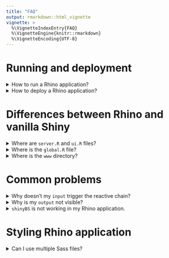 ```yaml
---
title: "FAQ"
output: rmarkdown::html_vignette
vignette: >
  %\VignetteIndexEntry{FAQ}
  %\VignetteEngine{knitr::rmarkdown}
  %\VignetteEncoding{UTF-8}
---
```


# Running and deployment

<details>
<summary>How to run a Rhino application?</summary>

You can run a Rhino application exactly the same, as a regular Shiny app:

- using `shiny::runApp()`
- using "Run app" button in RStudio

</details>

<details>
<summary>How to deploy a Rhino application?</summary>

The same as in the case of a regular Shiny app, e.g. you can use "Deploy" button in RStudio IDE.

</details>

# Differences between Rhino and vanilla Shiny

<details>
<summary>Where are `server.R` and `ui.R` files?</summary>

Instead of `server.R` and `ui.R`, Rhino uses a single file `app/main.R`.
It includes both the server and UI part of the application.
The main difference is that both are already Shiny modules so you
need to use namespace (`ns`) in the UI part.

</details>

<details>
<summary>Where is the `global.R` file?</summary>

Rhino encourages you to work with encapsulated modules instead of using global objects,
thus it does not include `global.R` file.
Instead, you can add code outside the server and UI parts of a module - it will be available
only in this particular one, e.g.:

```r
box::use(
  dplyr[collect, tbl]
  shiny[moduleServer, NS],
  pool[dbPool],
  RSQLite[SQLite],
)

# connection would usually go to `global.R`
connection <- dbPool(
  SQLite(),
  dbname = "database.sqlite"
)

#' @export
ui <- function(id) {
  ns <- NS(id)

  ...
}

#' @export
server <- function(id) {
  moduleServer(id, function(input, output, session) {
    ...

    connection |>
      tbl("data") |>
      collect()
  })
}
```

</details>

<details>
<summary>Where is the `www` directory?</summary>

Instead of `www`, Rhino uses `app/static`.
To utilize it, you need to provide the path to your assets that include `static`,
for example:

```
img(src = "static/images/appsilon-logo.png")
```

</details>

# Common problems

<details>
<summary>Why doesn't my `input` trigger the reactive chain?</summary>

Rhino uses Shiny modules to encapsulate the whole application,
so the `id` of every input you create needs to be wrapped in `ns`, for example:

```r
box::use(
  shiny[NS, textInput],
)

#' @export
ui <- function(id) {
  ns <- NS(id)

  textInput(
    inputId = ns("my_input"),
    label = "My Input"
  )
}
```

</details>

<details>
<summary>Why is my `output` not visible?</summary>

Rhino uses Shiny modules to encapsulate the whole application,
so the `id` of every output you create needs to be wrapped in `ns`, for example:

```r
box::use(
  shiny[moduleServer, NS, renderText, textOutput],
)

#' @export
ui <- function(id) {
  ns <- NS(id)

  textOutput(ns("text"))
}

#' @export
server <- function(id) {
  moduleServer(id, function(input, output, session) {
    output$text <- renderText("This is a message!")
  })
}

```

</details>

<details>
<summary>`shinyBS` is not working in my Rhino application.</summary>

`shinyBS` uses the `.onAttach()` hook to call `shiny::addResourcePath()` which is necessary
for its resources (JS and CSS) to be loaded correctly.
This hook is never run with `box::use()` (normally a `library()` call would run it).
It is worth noting that the problem will be also present in vanilla Shiny
if you only use `::` to access `shinyBS` functions (`shinyBS` should use `.onLoad()` instead).

_Workaround:_ Add the following snippet to your `app/main.R` (just below the `box::use()` statements is a good place):

```r
# Run the `.onAttach` hook (shinyBS uses it to add a Shiny resource path).
suppressWarnings(library(shinyBS))
```

You'll still need to explicitly `box::use()` whatever functions you need from `shinyBS` (`library()` doesn't work in a box module).

More details can be found [here](https://github.com/Appsilon/rhino/discussions/279).

</details>

# Styling Rhino application

<details>
<summary>Can I use multiple Sass files?</summary>

Yes, you can have any file/directory structure in `app/styles` that you desire.
The `app/styles/main.scss` is the entrypoint: you'll need to `@use` the other files from `main.scss`.
Then running `rhino::build_sass()` will be sufficient to include the styles in your application.

</details>
